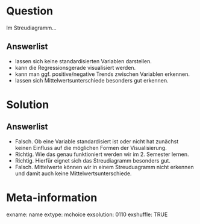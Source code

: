 Question 
======== 

Im Streudiagramm...

Answerlist
----------

* lassen sich keine standardisierten Variablen darstellen.
* kann die Regressionsgerade visualisiert werden.
* kann man ggf. positive/negative Trends zwischen Variablen erkennen.
* lassen sich Mittelwertsunterschiede besonders gut erkennen.


Solution
========

Answerlist
----------

* Falsch. Ob eine Variable standardisiert ist oder nicht hat zunächst keinen Einfluss auf die möglichen Formen der Visualisierung.
* Richtig. Wie das genau funktioniert werden wir im 2. Semester lernen.
* Richtig. Hierfür eignet sich das Streudiagramm besonders gut.
* Falsch. Mittelwerte können wir in einem Streuduagramm nicht erkennen und damit auch keine Mittelwertsunterschiede. 


Meta-information
================
exname: name
extype: mchoice 
exsolution: 0110
exshuffle: TRUE